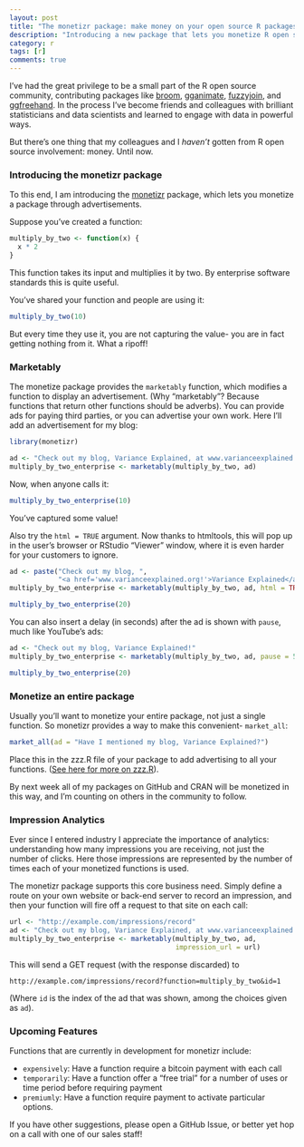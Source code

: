 ```yaml
---
layout: post
title: "The monetizr package: make money on your open source R packages"
description: "Introducing a new package that lets you monetize R open source development."
category: r
tags: [r]
comments: true
---
```


I've had the great privilege to be a small part of the R open source community, contributing packages like [broom](https://cran.r-project.org/web/packages/broom/index.html), [gganimate](https://github.com/dgrtwo/gganimate), [fuzzyjoin](https://github.com/dgrtwo/fuzzyjoin), and [ggfreehand](https://github.com/dgrtwo/ggfreehand). In the process I've become friends and colleagues with brilliant statisticians and data scientists and learned to engage with data in powerful ways.

But there's one thing that my colleagues and I *haven't* gotten from R open source involvement: money. Until now.

### Introducing the monetizr package

To this end, I am introducing the [monetizr](http://github.com/dgrtwo/monetizr) package, which lets you monetize a package through advertisements.

Suppose you've created a function:

```r
multiply_by_two <- function(x) {
  x * 2
}
```

This function takes its input and multiplies it by two. By enterprise software standards this is quite useful.

You've shared your function and people are using it: 

```r
multiply_by_two(10)
```

But every time they use it, you are not capturing the value- you are in fact getting nothing from it. What a ripoff!

### Marketably

The monetize package provides the `marketably` function, which modifies a function to display an advertisement. (Why "marketably"? Because functions that return other functions should be adverbs). You can provide ads for paying third parties, or you can advertise your own work. Here I'll add an advertisement for my blog:

```r
library(monetizr)

ad <- "Check out my blog, Variance Explained, at www.varianceexplained.org!"
multiply_by_two_enterprise <- marketably(multiply_by_two, ad)
```

Now, when anyone calls it:

```r
multiply_by_two_enterprise(10)
```

You've captured some value!

Also try the `html = TRUE` argument. Now thanks to htmltools, this will pop up in the user's browser or RStudio "Viewer" window, where it is even harder for your customers to ignore.

```r
ad <- paste("Check out my blog, ",
            "<a href='www.varianceexplained.org!'>Variance Explained</a>")
multiply_by_two_enterprise <- marketably(multiply_by_two, ad, html = TRUE)

multiply_by_two_enterprise(20)
```

You can also insert a delay (in seconds) after the ad is shown with `pause`, much like YouTube's ads:

```r
ad <- "Check out my blog, Variance Explained!"
multiply_by_two_enterprise <- marketably(multiply_by_two, ad, pause = 5)

multiply_by_two_enterprise(20)
```

### Monetize an entire package

Usually you'll want to monetize your entire package, not just a single function. So monetizr provides a way to make this convenient- `market_all`:

```r
market_all(ad = "Have I mentioned my blog, Variance Explained?")
```

Place this in the zzz.R file of your package to add advertising to all your functions. ([See here for more on zzz.R](http://r-pkgs.had.co.nz/r.html)).

By next week all of my packages on GitHub and CRAN will be monetized in this way, and I'm counting on others in the community to follow. 

### Impression Analytics

Ever since I entered industry I appreciate the importance of analytics: understanding how many impressions you are receiving, not just the number of clicks. Here those impressions are represented by the number of times each of your monetized functions is used.

The monetizr package supports this core business need. Simply define a route on your own website or back-end server to record an impression, and then your function will fire off a request to that site on each call:

```r
url <- "http://example.com/impressions/record"
ad <- "Check out my blog, Variance Explained, at www.varianceexplained.org!"
multiply_by_two_enterprise <- marketably(multiply_by_two, ad,
                                         impression_url = url)
```

This will send a GET request (with the response discarded) to 

    http://example.com/impressions/record?function=multiply_by_two&id=1

(Where `id` is the index of the ad that was shown, among the choices given as `ad`).

### Upcoming Features

Functions that are currently in development for monetizr include:

* `expensively`: Have a function require a bitcoin payment with each call
* `temporarily`: Have a function offer a "free trial" for a number of uses or time period before requiring payment
* `premiumly`: Have a function require payment to activate particular options.

If you have other suggestions, please open a GitHub Issue, or better yet hop on a call with one of our sales staff!

